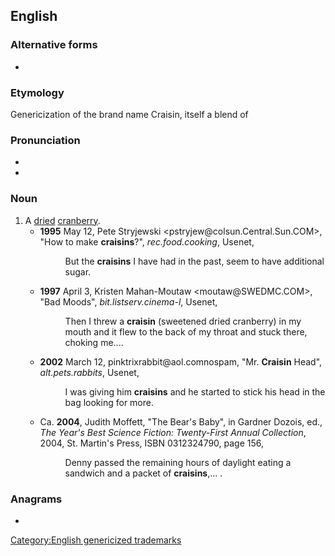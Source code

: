 ==English==

===Alternative forms===
* {{l|en|Craisin}}

===Etymology===
Genericization of the brand name Craisin, itself a blend of {{affix|en|cranberry|raisin}}

===Pronunciation===
* {{IPA|/ˈkɹeɪzn̩/|lang=en}}
* {{rhymes|eɪzən|lang=en}}

===Noun===
{{en-noun}}
# A [[dry|dried]] [[cranberry]].
#* '''1995''' May 12, Pete Stryjewski <pstryjew@colsun.Central.Sun.COM>, "How to make '''craisins'''?", ''rec.food.cooking'', Usenet,
#*: But the '''craisins''' I have had in the past, seem to have additional sugar.
#* '''1997''' April 3, Kristen Mahan-Moutaw <moutaw@SWEDMC.COM>, "Bad Moods", ''bit.listserv.cinema-l'', Usenet,
#*: Then I threw a '''craisin''' (sweetened dried cranberry) in my mouth and it flew to the back of my throat and stuck there, choking me....
#* '''2002''' March 12, pinktrixrabbit@aol.comnospam, "Mr. '''Craisin''' Head", ''alt.pets.rabbits'', Usenet,
#*: I was giving him '''craisins''' and he started to stick his head in the bag looking for more.
#* Ca. '''2004''', Judith Moffett, "The Bear's Baby", in Gardner Dozois, ed., ''The Year's Best Science Fiction: Twenty-First Annual Collection'', 2004, St. Martin's Press, ISBN 0312324790, page 156,
#*: Denny passed the remaining hours of daylight eating a sandwich and a packet of '''craisins''',...&nbsp;.

===Anagrams===
* {{anagrams|en|Carinis|arsinic}}

[[Category:English genericized trademarks]]
